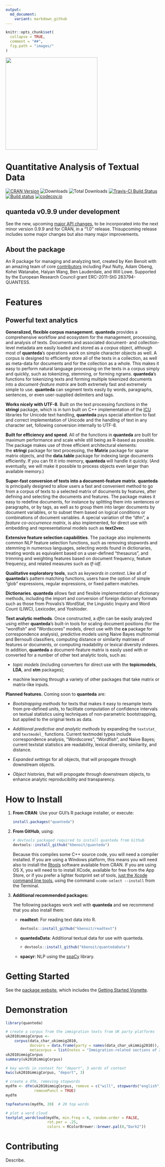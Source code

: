 ```yaml
---
output:
  md_document:
    variant: markdown_github
---
```


<!-- README.md is generated from README.Rmd. Please edit that file -->

```r
knitr::opts_chunk$set(
  collapse = TRUE,
  comment = "##",
  fig.path = "images/"
)
```

<img src="images/quanteda-smallest.png" width = "300"> 


# Quantitative Analysis of Textual Data

[![CRAN 
Version](http://www.r-pkg.org/badges/version/quanteda)](https://CRAN.R-project.org/package=quanteda)
![Downloads](http://cranlogs.r-pkg.org/badges/quanteda) ![Total 
Downloads](http://cranlogs.r-pkg.org/badges/grand-total/quanteda?color=orange) 
[![Travis-CI Build 
Status](https://travis-ci.org/kbenoit/quanteda.svg?branch=master)](https://travis-ci.org/kbenoit/quanteda)
[![Build 
status](https://ci.appveyor.com/api/projects/status/e3tf2h1ff0nlv249?svg=true)](https://ci.appveyor.com/project/kbenoit/quanteda)
[![codecov.io](https://codecov.io/github/kbenoit/quanteda/coverage.svg?branch=master)][1]


[1]: https://codecov.io/gh/kbenoit/quanteda/branch/master

## **quanteda** v0.9.9 under development

See the new, upcoming [major API changes](API.md), to be incorporated into the 
next minor version 0.9.9 and for CRAN, in a "1.0" release.  Thisupcoming release
includes some major changes but also many major improvements.


## About the package

An R package for managing and analyzing text, created by Ken Benoit with an 
amazing team of core 
[contributors](https://github.com/kbenoit/quanteda/graphs/contributors) 
including Paul Nulty, Adam Obeng, Kohei Watanabe, Haiyan Wang, Ben Lauderdale, 
and Will Lowe.  Supported by the European Research Council grant ERC-2011-StG 
283794-QUANTESS.

# Features

## Powerful text analytics

**Generalized, flexible corpus management.**  **quanteda** provides a comprehensive workflow 
and ecosystem for the management, processing, and analysis of texts.  Documents 
and associated document- and collection-level metadata are easily loaded and 
stored as a _corpus_ object, although most of **quanteda**'s operations work on 
simple character objects as well.  A corpus is designed to efficiently store all
of the texts in a collection, as well as meta-data for documents and for the 
collection as a whole.  This makes it easy to perform natural language 
processing on the texts in a corpus simply and quickly, such as tokenizing, 
stemming, or forming ngrams. **quanteda**'s functions for tokenizing texts and 
forming multiple tokenized documents into a _document-feature matrix_ are both 
extremely fast and extremely simple to use.  **quanteda** can segment texts 
easily by words, paragraphs, sentences, or even user-supplied delimiters and 
tags.

**Works nicely with UTF-8**.  Built on the text processing functions in the 
**stringi** package, which is in turn built on C++ implementation of the 
[ICU](http://www.icu-project.org/) libraries for Unicode text handling, 
**quanteda** pays special attention to fast and correct implementation of 
Unicode and the handling of text in any character set, following conversion 
internally to UTF-8.

**Built for efficiency and speed**.  All of the functions in **quanteda** are
built for maximum performance and scale while still being as R-based as
possible.  The package makes use of three efficient architectural elements:  
the **stringi** package for text processing, the **Matrix** package for sparse
matrix objects, and the **data.table** package for indexing large documents
efficiently.  If you can fit it into memory, **quanteda** will handle it
quickly.  (And eventually, we will make it possible to process objects even 
larger than available memory.)

**Super-fast conversion of texts into a document-feature matrix**.  **quanteda** is principally designed to allow users a fast and convenient method
to go from a corpus of texts to a selected matrix of documents by features, 
after defining and selecting the documents and features.  The package makes it 
easy to redefine documents, for instance by splitting them into sentences or 
paragraphs, or by tags, as well as to group them into larger documents by 
document variables, or to subset them based on logical conditions or 
combinations of document variables.  A special variation of the "dfm", a _feature co-occurrence matrix_, is also implemented, for direct use with embedding and representational models such as **text2vec**.

**Extensive feature selection capabilities**. The package also implements common NLP 
feature selection functions, such as removing stopwords and stemming in numerous
languages, selecting words found in dictionaries, treating words as equivalent 
based on a user-defined "thesaurus", and trimming and weighting features based 
on document frequency, feature frequency, and related measures such as *tf-idf*.

**Qualitative exploratory tools**, such as _keywords in context_.  Like all of **quanteda**'s pattern matching functions, users have the option of simple "glob" expressions, regular expressions, or fixed pattern matches.

**Dictionaries**.  **quanteda** allows fast and flexible implementation of dictionary methods, including the import and conversion of foreign dictionary formats such as those from Provalis's WordStat, the Linguistic Inquiry and Word Count (LIWC), Lexicoder, and Yoshioder.  

**Text analytic methods**.  Once constructed, a _dfm_ can be easily analyzed using either 
**quanteda**'s built-in tools for scaling document positions (for the "wordfish" and 
"Wordscores" models, direct use with the **ca** package for correspondence 
analysis), predictive models using Naive Bayes multinomial and Bernoulli classifiers, computing distance or similarity matrixes of features or documents, or computing readability or lexical diversity indexes.  In addition, **quanteda** a document-feature matrix is easily used with or converted for a number 
of other text analytic tools, such as: 

*  _topic models_ (including converters for direct use with the **topicmodels**, 
**LDA**, and **stm** packages);

*  machine learning through a variety of other packages that take matrix or 
matrix-like inputs.

**Planned features.** Coming soon to **quanteda** are:

*  _Bootstrapping methods_ for texts that makes it easy to resample texts from 
pre-defined units, to facilitate computation of confidence intervals on textual 
statistics using techniques of non-parametric bootstrapping, but applied to the 
original texts as data.

*  _Additional predictive and analytic methods_ by expanding the `textstat_` and `textmodel_` functions.  Current textmodel types include correspondence 
analysis, "Wordscores", "Wordfish", and Naive Bayes; current textstat statistics are readability, lexical diversity, similarity, and distance.

*  _Expanded settings_ for all objects, that will propogate through 
downstream objects.

*  _Object histories_, that will propogate through downstream objects, to enhance analytic reproducibility and transparency.


# How to Install

1.  **From CRAN**: Use your GUI's R package installer, or execute:

    ```r
    install.packages("quanteda") 
    ```

2.  **From GitHub**, using:

    ```r
    # devtools packaged required to install quanteda from Github 
    devtools::install_github("kbenoit/quanteda") 
    ```

    Because this compiles some C++ source code, you will need a compiler installed. 
    If you are using a Windows platform, this means you will need also to install 
    the [Rtools](https://CRAN.R-project.org/bin/windows/Rtools/) software available 
    from CRAN.  If you are using OS X, you will need to to install XCode, available 
    for free from the App Store, or if you prefer a lighter footprint set of tools, 
    [just the Xcode command line 
    tools](http://osxdaily.com/2014/02/12/install-command-line-tools-mac-os-x/ ), 
    using the command `xcode-select --install` from the Terminal.

3.  **Additional recommended packages:**

    The following packages work well with **quanteda** and we recommend that you also install them:
    
    *  **readtext**:  For reading text data into R.
    
        ```r
        devtools::install_github("kbenoit/readtext")
        ```
    

    *  **quantedaData**: Additional textual data for use with quanteda.

        ```r
        r devtools::install_github("kbenoit/quantedaData")
        ```
        
    *  **spacyr**: NLP using the [spaCy](http://spacy.io) library.
    
        
# Getting Started

See the [package website](http://kbenoit.github.io/quanteda), which includes the [Getting Started 
Vignette](http://htmlpreview.github.com/?https://github.com/kbenoit/quanteda/blob/master/vignettes/quickstart.html).


# Demonstration

```r
library(quanteda)

# create a corpus from the immigration texts from UK party platforms
uk2010immigCorpus <- 
    corpus(data_char_ukimmig2010,
           docvars = data.frame(party = names(data_char_ukimmig2010)),
           metacorpus = list(notes = "Immigration-related sections of 2010 UK party manifestos"))
uk2010immigCorpus
summary(uk2010immigCorpus)

# key words in context for "deport", 3 words of context
kwic(uk2010immigCorpus, "deport", 3)

# create a dfm, removing stopwords
mydfm <- dfm(uk2010immigCorpus, remove = c("will", stopwords("english")),
             removePunct = TRUE)
mydfm

topfeatures(mydfm, 20)  # 20 top words

# plot a word cloud
textplot_wordcloud(mydfm, min.freq = 6, random.order = FALSE,
                   rot.per = .25, 
                   colors = RColorBrewer::brewer.pal(8,"Dark2"))
```


# Contributing

Describe.
